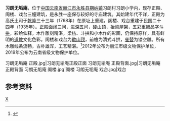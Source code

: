 {{coord|26|18|19|N|100|33|59|E|region:CN_type:landmark|display=title}}
{{文物保护单位
| 级别 = 省级
| 省区市 = 云南省
| 名称 = 习朗无垢庵
| 图片 = [[File:习朗无垢庵_正殿和阁楼.jpg|300px]]
| 编号 = 8-47
| 分类 = 古建筑
| 时代 = [[清代|清代]]至民国
| 所在 = [[丽江市|丽江市]][[永胜县|永胜县]]
| 登录 = 2019年公布
| 备注 ={{maplink|frame=yes|plain=yes|type=point|frame-lat=26.3175926|frame-long=100.566389|zoom=10|coord={{coord|26.3175926|100.566389}}}}
}}
'''习朗无垢庵'''，位于[[中国|中国]][[云南省|云南省]][[丽江市|丽江市]][[永胜县|永胜县]][[期纳镇|期纳镇]]习朗村习朗小学内，现存正殿、阁楼、戏台三幢建筑，是永胜一座保存较好的寺庙建筑。其始建年代不详，正殿为高氏土司于[[乾隆|乾隆]]三十三年（1768年）在原址上重建，阁楼、戏台重建于民国二十四年（1935年）。正殿面阔三间，进深五间，[[硬山顶|硬山顶]]，[[抬梁式|抬梁]]屋架，五彩重翘品字[[斗拱|斗拱]]，彩绘仙释，木作雕刻精湛，梁枋、斗拱和小木作的彩画，仍保持原样，具有鲜明的[[道教|道教]]文化色彩。阁楼和戏台为[[歇山顶|歇山顶]]，前檐为清式斗拱，[[雀替|雀替]]为镂空雕。所有木雕线条流畅，古朴雄浑，工艺精湛。<ref>{{cite news |author1=陈登宇 和毓康 |title=丽江市新增4处省级文物保护单位 |url=http://www.ljrbw.com/pc/concent/201903/22/c37508.html |accessdate=2021-02-17 |work=《丽江日报》 |agency=丽江日报社 |date=2019-03-22}}</ref>2012年公布为丽江市级文物保护单位，2019年公布为云南省级文物保护单位。

<gallery>
习朗无垢庵 正殿.jpg|习朗无垢庵正殿正面
习朗无垢庵 正殿背面.jpg|习朗无垢庵正殿背面
习朗无垢庵 阁楼.jpg|阁楼
习朗无垢庵 戏台.jpg|戏台
</gallery>
==参考资料==
{{reflist}}
[[Category:永胜县|X]]